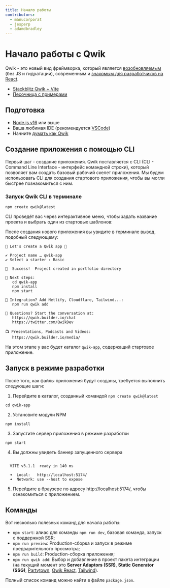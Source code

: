 ```yaml
---
title: Начало работы
contributors:
  - manucorporat
  - jesperp
  - adamdbradley
---
```


# Начало работы с Qwik

Qwik - это новый вид фреймворка, который является [возобновляемым](./../concepts/resumable/index.mdx) (без JS и гидратации), современным и [знакомым для разработчиков на React](./../cheat/qwik-react/index.mdx).

- [Stackblitz Qwik + Vite](https://qwik.new)
- [Песочница с примерами](/examples/reactivity/counter/)

## Подготовка

- [Node.js v16](https://nodejs.org/en/download/) или выше
- Ваша любимая IDE (рекомендуется [VSCode](https://code.visualstudio.com/))
- Начните [думать как Qwik](./../think-qwik/index.mdx)

## Создание приложения с помощью CLI

Первый шаг - создание приложения. Qwik поставляется с CLI (CLI - Command Line Interface - интерфейс командной строки), который позволяет вам создать базовый рабочий скелет приложения. Мы будем использовать CLI для создания стартового приложения, чтобы вы могли быстрее познакомиться с ним.

### Запуск Qwik CLI в терминале

```shell
npm create qwik@latest
```

CLI проведёт вас через интерактивное меню, чтобы задать название проекта и выбрать один из стартовых шаблонов:

<script id="asciicast-514542" src="https://asciinema.org/a/514542.js" async></script>

После создания нового приложения вы увидите в терминале вывод, подобный следующему:

```shell
💫 Let's create a Qwik app 💫

✔ Project name … qwik-app
✔ Select a starter › Basic

🦄  Success!  Project created in portfolio directory

🐰 Next steps:
   cd qwik-app
   npm install
   npm start

💬 Integration? Add Netlify, Cloudflare, Tailwind...:
   npm run qwik add

💬 Questions? Start the conversation at:
   https://qwik.builder.io/chat
   https://twitter.com/QwikDev

📺 Presentations, Podcasts and Videos:
   https://qwik.builder.io/media/
```

На этом этапе у вас будет каталог `qwik-app`, содержащий стартовое приложение.

## Запуск в режиме разработки

После того, как файлы приложения будут созданы, требуется выполнить следующие шаги:

1. Перейдите в каталог, созданный командой `npm create qwik@latest`

```shell
cd qwik-app
```

2. Установите модули NPM

```shell
npm install
```

3. Запустите сервер приложения в режиме разработки

```shell
npm start
```

4. Вы должны увидеть баннер запущенного сервера

```shell

  VITE v3.1.1  ready in 140 ms

  ➜  Local:   http://localhost:5174/
  ➜  Network: use --host to expose

```

5. Перейдите в браузере по адресу http://localhost:5174/, чтобы ознакомиться с приложением.

## Команды

Вот несколько полезных команд для начала работы:

- `npm start`: алиас для команды `npm run dev`, базовая команда, запуск с поддержкой SSR;
- `npm run preview`: Production-сборка и запуск в режиме предварительного просмотра;
- `npm run build`: Production-сборка приложения;
- `npm run qwik add`: Выбор и добавление в проект пакета интеграции (на текущий момент это __Server Adaptors (SSR)__, __Static Generator (SSG)__, [Partytown](https://www.npmjs.com/package/@builder.io/partytown), [Qwik React](https://www.npmjs.com/package/@builder.io/qwik-react), [Tailwind](https://www.npmjs.com/package/tailwindcss)).

Полный список команд можно найти в файле `package.json`.
